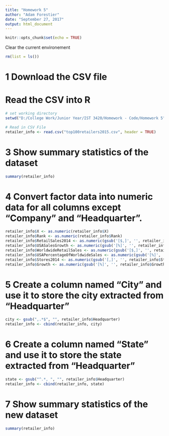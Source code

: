 ```yaml
---
title: "Homework 5"
author: "Adam Forestier"
date: "September 27, 2017"
output: html_document
---
```


```r
knitr::opts_chunk$set(echo = TRUE)
```


Clear the current environement
```r
rm(list = ls())
```

# 1 Download the CSV file

# Read the CSV into R
```r
# set working directory
setwd("D:/College Work/Junior Year/IST 3420/Homework - Code/Homework 5")

# Read in CSV File
retailer_info <- read.csv("top100retailers2015.csv", header = TRUE)
```

# 3 Show summary statistics of the dataset
```r
summary(retailer_info)
```

# 4 Convert factor data into numeric data for all columns except "Company" and "Headquarter".
```r
retailer_info$X <- as.numeric(retailer_info$X)
retailer_info$Rank <- as.numeric(retailer_info$Rank)
retailer_info$RetailSales2014 <- as.numeric(gsub('[$,]', '', retailer_info$RetailSales2014))
retailer_info$USASalesGrowth <- as.numeric(gsub('[%]', '', retailer_info$USASalesGrowth))
retailer_info$WorldwideRetailSales <- as.numeric(gsub('[$,]', '', retailer_info$WorldwideRetailSales))
retailer_info$USAPercentageOfWorldwideSales <- as.numeric(gsub('[%]', '', retailer_info$USAPercentageOfWorldwideSales))
retailer_info$Stores2014 <- as.numeric(gsub('[,]', '', retailer_info$Stores2014))
retailer_info$Growth <- as.numeric(gsub('[%]', '', retailer_info$Growth))

```


# 5 Create a column named "City" and use it to store the city extracted from "Headquarter"
```r
city <- gsub(",.*$", "", retailer_info$Headquarter)
retailer_info <- cbind(retailer_info, city)
```

# 6 Create a column named "State" and use it to store the state extracted from "Headquarter"
```r
state <- gsub("^.*, ", "", retailer_info$Headquarter)
retailer_info <- cbind(retailer_info, state)
```

# 7 Show summary statistics of the new dataset
```r
summary(retailer_info)
```

